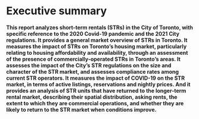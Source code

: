 # Executive summary {-}

**This report analyzes short-term rentals (STRs) in the City of Toronto, with specific reference to the 2020 Covid-19 pandemic and the 2021 City regulations. It provides a general market overview of STRs in Toronto. It measures the impact of STRs on Toronto’s housing market, particularly relating to housing affordability and availability, through an assessment of the presence of commercially-operated STRs in Toronto’s areas. It assesses the impact of the City’s STR regulations on the size and character of the STR market, and assesses compliance rates among current STR operators. It measures the impact of COVID-19 on the STR market, in terms of active listings, reservations and nightly prices. And it provides an analysis of STR units that have returned to the longer-term rental market, describing their spatial distribution, asking rents, the extent to which they are commercial operations, and whether they are likely to return to the STR market when conditions improve.**

\noindent\rule{\textwidth}{1pt}

<!-- **SHORT-TERM RENTALS IN Toronto: MARKET OVERVIEW** -->

<!-- - There were 3,890 active STR listings in Toronto housing units in 2019, which collectively earned $151.4 million. -->
<!-- - A quarter of all listings are in the Downtown area. -->
<!-- - More than two thirds (69.6%) of Toronto’s STR listings are entire homes, and entire homes are responsible for 86.3% of all revenue. -->
<!-- - Revenue is concentrated unevenly among hosts, with the top 10% earning 43.2% of revenue, and the top 1% earning 13.6%, but Toronto has much less revenue concentration than other large cities in Canada. -->
<!-- - Commercial operators who control multiple STR listings account for 34.7% listings and 30.6% revenue, and those shares have been falling consistently since the introduction of the City’s 2018 STR regulations. -->

<!-- **SHORT-TERM RENTALS IN Toronto: HOUSING IMPACTS** -->

<!-- - Short-term rentals removed 2,570 housing units from Toronto’s long-term market in 2019—an increase of 41.9% from 2018. -->
<!-- - The 2018 regulations returned between 300 and 500 dedicated STRs to the long-term market in the early days of their existence, but those gains have since been partially offset by a rapid growth in dedicated STRs throughout 2019. -->
<!-- - Almost two thirds of all entire-home listings and four in ten private-room listings are dedicated STRs. -->
<!-- - In the Downtown area, 1.9% of all housing has been converted to dedicated STRs, while the figure is 1.5% in Riley Park and 1.4% in Shaughnessy. -->
<!-- - Between 2015 and 2019, STRs have been responsible for a 2.1% increase in average monthly rent, and the average renter household in Toronto has paid an additional $1,390 in rent because of the impact of STRs. -->

<!-- **SHORT-TERM RENTALS IN Toronto: REGULATORY IMPACTS** -->

<!-- - The 2018 implementation of the City of Toronto's STR licensing system created a one-time negative shock in the number of STR listings in Toronto, which was disproportionately concentrated among listings which were present on STR platforms but not actively being rented. -->
<!-- - The longer-term impact of the regulations on the number of active STR listings in Toronto plausibly ranges from between 600 and 1,510 listings removed, or 14.2% to 35.8% of the total number of listings. -->
<!-- - The plausible range for the longer-term impact on commercial listings is between 80 and 980 commercial listings removed, or 3.0% to 35.0% of the total commercial listings. -->
<!-- - Comparisons with other jurisdictions uniformly suggest that the real impact of the City's STR regulations is at the higher end of the trend analysis scenarios. -->
<!-- - Among commercial STR operations, multilistings have been particularly constrained by the City's regulations, while dedicated FREH listings have grown less than they otherwise would have, but at something closer to the rate expected in the absence of regulations. -->
<!-- - We estimate that the City's regulations have returned between 300 and 500 units of housing to the long-term market. -->

<!-- **SHORT-TERM RENTALS IN Toronto: REGULATORY COMPLIANCE** -->

<!-- - Throughout 2019, the percentage of STR listings operating with valid STR licenses increased consistently, from 30.7% at the  beginning of the year to 77.0% at the end. -->
<!-- - Among listings active in mid-October 2020, 29.0% were operating with a valid license, 32.2% with an expired license, and 33.7% with an invalid or fake license, or with no license at all. -->
<!-- - FREH listings had the highest rate of valid licenses (56.9%) among listing categories, although all commercial listings are per se in violation of the City's principal residence requirement. -->
<!-- - 10.6% of active entire-home listings displayed a license number used by at least one other active entire-home listing, suggesting that license numbers are being shared in violation of the regulations. -->
<!-- - Non-conforming listings are concentrated in and around Downtown Toronto; the West End is the area with the highest percentage of non-conforming listings (79.4%). -->
<!-- - Entire-home listings with license numbers are booked more frequently and earn more revenue than listings without licenses, but there is no substantial difference between listings with valid or non-conforming license numbers, suggesting that STR guests are reluctant to book reservations in listings without a license number. -->

<!-- **COVID-19: THE IMPACT OF THE PANDEMIC ON THE STR MARKET** -->

<!-- - STR activity in Toronto has suffered an unprecedented collapse during the COVID-19 pandemic. -->
<!-- - Reservations from March to September 2020 are down 57.6% over 2019.  -->
<!-- - Prices for reservations which did occur are down 33.0% from their previous trend. -->
<!-- - In total, the pandemic has reduced STR host revenue in Toronto by $130.7 million from March to September. -->
<!-- - The number of frequently-rented entire home listings dropped from 2,680 in January 2020 to just 940 in August 2020. -->
<!-- - 39.2% of FREH listings were permanently deactivated and 22.9% were temporarily blocked. -->

<!-- **COVID-19: STRS RETURNING TO THE LONG-TERM MARKET** -->

<!-- - *Using image recognition techniques, we identified 1,339 unique Airbnb listings which were posted as long-term rentals (LTRs) on Craigslist or Kijiji between March and September 2020. -->
<!-- - These former STRs have asking rents on average 25.6% higher than other LTR listings, but are correlated with a 13.5% decrease in overall asking rents in Toronto. -->
<!-- - The evidence suggests that the overwhelming majority of STR listings transferred to LTR platforms are commercial operations. -->
<!-- - We estimate that 30.6% have fully transitioned back to the long-term market, 35.3% have been temporarily blocked on Airbnb and may return to being STRs in the future, and 34.1% failed to be rented on LTR platforms and instead remain active on Airbnb. -->

\newpage